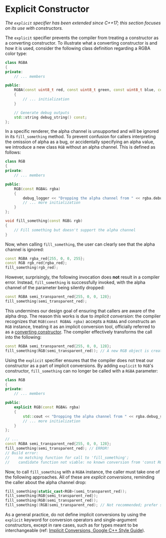 # Explicit Constructor

_The `explicit` specifier has been extended since C++17; this section focuses on its use with constructors._

The `explicit` specifier prevents the compiler from treating a constructor as a converting constructor. To illustrate what a converting constructor is and how it is used, consider the following class definition regarding a RGBA color type:

```cpp
class RGBA
{
private:
    // ... members

public:
    RGBA(const uint8_t red, const uint8_t green, const uint8_t blue, const uint8_t alpha = 255)
    {
		// ... initialization
    }

	// Generate debug outputs
    std::string debug_string() const;
};
```

In a specific renderer, the alpha channel is unsupported and will be ignored in its `fill_something` method. To prevent confusion for callers interpreting the omission of alpha as a bug, or accidentally specifying an alpha value, we introduce a new class `RGB` without an alpha channel. This is defined as follows:

```cpp
class RGB
{
private:
    // ... members

public:
    RGB(const RGBA& rgba)
    {
        debug_logger << "Dropping the alpha channel from " << rgba.debug_string();
		// ... more initialization
    }
};

void fill_something(const RGB& rgb)
{
    // Fill something but doesn't support the alpha channel
}
```

Now, when calling `fill_something`, the user can clearly see that the alpha channel is ignored:

```cpp
const RGBA rgba_red{255, 0, 0, 255};
const RGB rgb_red{rgba_red};
fill_something(rgb_red);
```

However, surprisingly, the following invocation does **not** result in a compiler error. Instead, `fill_something` is successfully invoked, with the alpha channel of the parameter being silently dropped:

```cpp
const RGBA semi_transparent_red{255, 0, 0, 128};
fill_something(semi_transparent_red);
```

This undermines our design goal of ensuring that callers are aware of the alpha drop. The reason this works is due to _implicit conversion_: the compiler recognizes that `RGB(const RGBA& rgba)` accepts a `RGBA&` and constructs an `RGB` instance, treating it as an implicit conversion tool, officially referred to as a [converting constructor](https://en.cppreference.com/w/cpp/language/converting_constructor). The compiler effectively transforms the call into the following:

```cpp
const RGBA semi_transparent_red{255, 0, 0, 128};
fill_something(RGB(semi_transparent_red)); // A new RGB object is created based on the parameter.
```

Using the `explicit` specifier ensures that the compiler does not treat our constructor as a part of implicit conversions. By adding `explicit` to `RGB`'s constructor, `fill_something` can no longer be called with a `RGBA` parameter:

```cpp
class RGB
{
private:
    // ... members

public:
    explicit RGB(const RGBA& rgba)
    {
        std::cout << "Dropping the alpha channel from " << rgba.debug_string() << std::endl;
		// ... more initialization
    }
};

// ...
const RGBA semi_transparent_red{255, 0, 0, 128};
fill_something(semi_transparent_red); // ERROR!
// Build error: 
//    no matching function for call to 'fill_something';
//    candidate function not viable: no known conversion from 'const RGBA' to 'const RGB' for 1st argument
```

Now, to call `fill_something` with a `RGBA` instance, the caller must take one of the following approaches. All of these are _explicit conversions_, reminding the caller about the alpha channel drop:

```cpp
fill_something(static_cast<RGB>(semi_transparent_red));
fill_something(RGB{semi_transparent_red});
fill_something(RGB(semi_transparent_red));
fill_something((RGB)semi_transparent_red); // Not recommended; prefer static_cast.
```

As a general practice, do not define implicit conversions by using the `explicit` keyword for conversion operators and single-argument constructors, except in rare cases, such as for types meant to be interchangeable (ref: [Implicit Conversions, Google C++ Style Guide](https://google.github.io/styleguide/cppguide.html#Implicit_Conversions)).